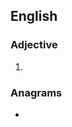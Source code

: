 {{also|Stucke|Stücke}}
==English==

===Adjective===
{{head|en|adjective}}

# {{obsolete spelling of|en|stuck}}

===Anagrams===
* {{anagrams|en|a=cekstu|sucket}}